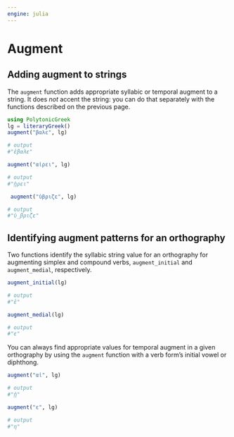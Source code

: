```yaml
---
engine: julia
---
```


# Augment

## Adding augment to strings

The `augment` function adds appropriate syllabic or temporal augment to a string.  It does *not* accent the string: you can do that separately with the functions described on the previous page.

```julia
using PolytonicGreek 
lg = literaryGreek()
augment("βαλε", lg)

# output
#"ἐβαλε"
```

```julia
augment("αἱρει", lg)

# output
#"ᾑρει"
```


```julia
 augment("ὑβριζε", lg) 

# output
#"ὑ_βριζε"
```



## Identifying augment patterns for an orthography

Two functions identify the syllabic string value for an orthography for augmenting simplex and compound verbs, `augment_initial`  and `augment_medial`, respectively.

```julia
augment_initial(lg)

# output
#"ἐ"
```




```julia
augment_medial(lg)

# output
#"ε"
```

You can always find appropriate values for temporal augment in a given orthography by using the `augment` function with a verb form's initial vowel or diphthong.

```julia
augment("αἱ", lg)

# output
#"ᾑ"
```


```julia
augment("ε", lg)

# output
#"η"
```

